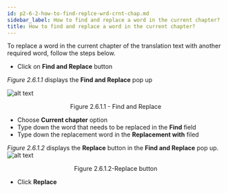```yaml
---
id: p2-6-2-how-to-find-replce-wrd-crnt-chap.md
sidebar_label: How to find and replace a word in the current chapter?
title: How to find and replace a word in the current chapter?
---
```


To replace a word in the current chapter of the translation text with another required word, follow the steps below.

-   Click on **Find and Replace** button

_Figure 2.6.1.1_ displays the **Find and Replace** pop up

![alt text](../../../../static/AutographaLiveImages/Replace-word/find-and-replace-fig-2.6.1.1.jpg 'Find and Replace')

<div align='center' style={{ fontStyle: 'Italic' }}>Figure 2.6.1.1 - Find and Replace</div>

-   Choose **Current chapter** option
-   Type down the word that needs to be replaced in the **Find** field
-   Type down the replacement word in the **Replacement with** filed

_Figure 2.6.1.2_ displays the **Replace** button in the **Find and Replace** pop up.
![alt text](../../../../static/AutographaLiveImages/Replace-word/replace-button-current-chapter-fig-2.6.1.2.jpg 'Replace button')

<div align='center' style={{ fontStyle: 'Italic' }}>Figure 2.6.1.2-Replace button</div>

-   Click **Replace**
